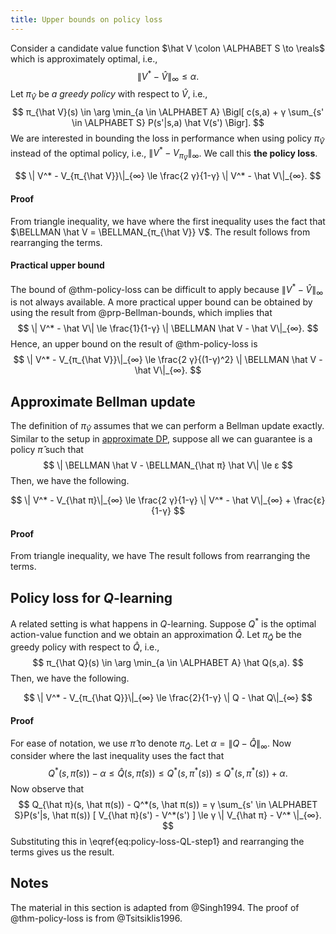 ```yaml
---
title: Upper bounds on policy loss
---
```


Consider a candidate value function $\hat V \colon \ALPHABET S \to \reals$ which is approximately optimal, i.e., 
$$
  \| V^* - \hat V \|_{∞} \le α.
$$
Let $π_{\hat V}$ be _a greedy policy_ with respect to $\hat V$, i.e.,
$$
  π_{\hat V}(s) \in \arg \min_{a \in \ALPHABET A} 
  \Bigl[ c(s,a) + γ \sum_{s' \in \ALPHABET S} P(s'|s,a) \hat V(s')
  \Bigr].
$$
We are interested in bounding the loss in performance when using policy $π_{\hat V}$ instead of the optimal policy, i.e., 
$\| V^* - V_{π_{\hat V}}\|_{∞}$. We call this **the policy loss**.

:::{#thm-policy-loss}
$$
\| V^* - V_{π_{\hat V}}\|_{∞} 
\le
\frac{2 γ}{1-γ} \| V^* - \hat V\|_{∞}.
$$
:::

:::{.callout-note collapse="true"}
#### Proof
From triangle inequality, we have
\begin{align*}
  \| V^* - V_{π_{\hat V}}\|_{∞} 
  &\le 
  \| \BELLMAN V^* - \BELLMAN \hat V \|_{∞}
  + 
  \| \BELLMAN_{π_{\hat V}} \hat V - \BELLMAN_{π_{\hat V}} V^* \|_{∞}
  +
  \| \BELLMAN_{π_{\hat V}} V^* - \BELLMAN_{π_{\hat V}} V_{π_{\hat V}} \|_{∞}
  \\
  &\le
  γ \| V^* - \hat V \|_{∞}
  + 
  γ \| \hat V -  V^* \|_{∞}
  + 
  γ \| V^* -  V_{π_{\hat V}} \|_{∞}
\end{align*}
where the first inequality uses the fact that $\BELLMAN \hat V = \BELLMAN_{π_{\hat V}} V$. The result follows from rearranging the terms.
:::

:::{.callout-tip}
#### Practical upper bound
The bound of @thm-policy-loss can be difficult to apply because $\| V^* - \hat V\|_{∞}$ is not always available. A more practical upper bound can be obtained by using the result from @prp-Bellman-bounds, which implies that
$$
\| V^* - \hat V\| \le \frac{1}{1-γ} \| \BELLMAN \hat V - \hat V\|_{∞}. 
$$
Hence, an upper bound on the result of @thm-policy-loss is
$$
\| V^* - V_{π_{\hat V}}\|_{∞} 
\le
\frac{2 γ}{(1-γ)^2} \| \BELLMAN \hat V - \hat V\|_{∞}.
$$
:::

## Approximate Bellman update

The definition of $π_{\hat V}$ assumes that we can perform a Bellman update exactly. Similar to the setup in [approximate DP](approx-DP.qmd), suppose all we can guarantee is a policy $\hat π$ such that 
$$
\| \BELLMAN \hat V - \BELLMAN_{\hat π} \hat V\| \le ε
$$
Then, we have the following.

:::{#thm-policy-loss-approx}
$$
\| V^* - V_{\hat π}\|_{∞} 
\le
\frac{2 γ}{1-γ} \| V^* - \hat V\|_{∞}
+ 
\frac{ε}{1-γ}
$$
:::

:::{.callout-note collapse="true"}
#### Proof
From triangle inequality, we have
\begin{align*}
  \| V^* - V_{\hat π}\|_{∞} 
  &\le 
  \| \BELLMAN V^* - \BELLMAN \hat V \|_{∞}
  + 
  \textcolor{red}{\| \BELLMAN \hat V - \BELLMAN_{\hat π} \hat V\|_{∞}}
  \notag \\
  & \quad 
  +
  \| \BELLMAN_{\hat π} \hat V - \BELLMAN_{\hat π} V^* \|_{∞}
  +
  \| \BELLMAN_{\hat π} V^* - \BELLMAN_{\hat π} V_{\hat π} \|_{∞}
  \\
  &\le
  γ \| V^* - \hat V \|_{∞}
  + 
  \textcolor{red}{ε}
  +
  γ \| \hat V -  V^* \|_{∞}
  + 
  γ \| V^* -  V_{\hat π} \|_{∞}
\end{align*}
The result follows from rearranging the terms.
:::

## Policy loss for $Q$-learning

A related setting is what happens in $Q$-learning. Suppose $Q^*$ is the optimal action-value function and we obtain an approximation $\hat Q$. Let $π_{\hat Q}$ be the greedy policy with respect to $\hat Q$, i.e.,
$$
  π_{\hat Q}(s) \in \arg \min_{a \in \ALPHABET A} \hat Q(s,a).
$$
Then, we have the following.

:::{#thm-Q-learning-loss}
$$
\| V^* - V_{π_{\hat Q}}\|_{∞} 
\le
\frac{2}{1-γ} \| Q - \hat Q\|_{∞}
$$
:::
:::{.callout-note collapse="true"} 
#### Proof
For ease of notation, we use $\hat π$ to denote $π_{\hat Q}$.
Let $α = \| Q - \hat Q\|_{∞}$. 
Now consider
\begin{align}
V_{\hat π}(s) - V^*(s)
&=
Q_{\hat π}(s, \hat π(s)) - Q^*(s, π^*(s))
\notag \\
&\le
Q_{\hat π}(s, \hat π(s)) - Q^*(s, \hat π(s)) + 2 α
\label{eq:policy-loss-QL-step1}
\end{align}
where the last inequality uses the fact that
$$
Q^*(s, \hat π(s)) - α 
\le
\hat Q(s, \hat π(s)) \le Q^*(s, π^*(s))
\le
Q^*(s, π^*(s)) + α.
$$
Now observe that
$$
Q_{\hat π}(s, \hat π(s)) - Q^*(s, \hat π(s)) 
=
γ \sum_{s' \in \ALPHABET S}P(s'|s, \hat π(s)) [ V_{\hat π}(s') - V^*(s') ]
\le 
γ \| V_{\hat π} - V^* \|_{∞}.
$$
Substituting this in \\eqref{eq:policy-loss-QL-step1} and rearranging the terms gives us the result.
:::


## Notes {-}

The material in this section is adapted from @Singh1994. The proof of @thm-policy-loss is from @Tsitsiklis1996. 

